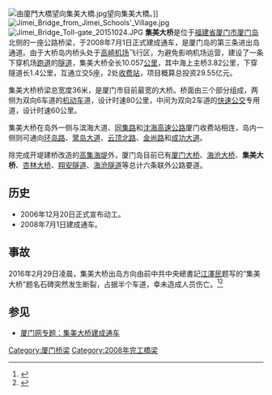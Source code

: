[[File:由廈門大橋望向集美大橋.jpg|thumb]]望向集美大橋。]]
[[File:Jimei_Bridge_from_Jimei_Schools'_Village.jpg|thumb]]
[[File:Jimei_Bridge_Toll-gate_20151024.JPG|thumb]]
'''集美大桥'''是位于[[福建省|福建省]][[厦门市|厦门市]][[厦门岛|厦门岛]]北侧的一座公路桥梁，于2008年7月1日正式建成通车，是厦门岛的第三条进出岛通道。由于大桥岛内桥头处于[[厦门高崎国际机场|高崎机场]]飞行区，为避免影响机场运营，建设了一条下穿机场[[跑道|跑道]]的[[隧道|隧道]]，集美大桥全长10.057[[公里|公里]]，其中海上主桥3.82公里，下穿隧道长1.4公里，互通立交5座，2处[[收费站|收费站]]，项目概算总投资29.55亿元。

集美大桥桥梁总宽度36米，是厦门市目前最宽的大桥。桥面由三个部分组成，两侧为双向6车道的[[机动车|机动车]]道，设计时速80公里，中间为双向2车道的[[廈門快速公交系統|快速公交]]专用道，设计时速60公里。

集美大桥在岛外一侧与滨海大道、[[同集路|同集路]]和[[沈海高速公路|沈海高速公路]]厦门收费站相连，岛内一侧则可通向[[环岛路|环岛路]]、[[鹭岛大道|鹭岛大道]]、[[云顶北路|云顶北路]]、[[金尚路|金尚路]]和[[成功大道|成功大道]]。

除完成开堤建桥改造的[[高集海堤|高集海堤]]外，厦门岛目前已有[[厦门大桥|厦门大桥]]、[[海沧大桥|海沧大桥]]、'''集美大桥'''、[[杏林大桥|杏林大桥]]、[[翔安隧道|翔安隧道]]、[[海沧隧道|海沧隧道]]等总计六条联外公路要道。

== 历史 ==
*2006年12月20日正式宣布动工。
*2008年7月1日建成通车。

== 事故 ==
2016年2月29日凌晨，集美大桥出岛方向由前中共中央總書記[[江澤民|江澤民]]题写的“集美大桥”题名石碑突然发生断裂，占据半个车道，幸未造成人员伤亡。<ref>{{cite web|url=http://news.sina.com.cn/c/nd/2016-02-29/doc-ifxpvysx1750449.shtml|title=厦门“集美大桥”题名石碑高空断裂砸地(图)|author=新浪网|accessdate=2016年2月29日|deadurl=yes|archiveurl=https://web.archive.org/web/20160301100044/http://news.sina.com.cn/c/nd/2016-02-29/doc-ifxpvysx1750449.shtml|archivedate=2016年3月1日}}</ref><ref>{{cite web|url=http://hk.apple.nextmedia.com/international/art/20160301/19511164|title=江澤民題字大橋石碑離奇斷裂|author=蘋果日報|accessdate=2016年3月1日|archive-date=2016年6月11日|archive-url=https://web.archive.org/web/20160611005421/http://hk.apple.nextmedia.com/international/art/20160301/19511164|dead-url=no}}</ref>

== 参见 ==
{{reflist|2}}

* [http://www.xmnn.cn/zt/jmdqtc/ 厦门网专题：集美大桥建成通车] {{Wayback|url=http://www.xmnn.cn/zt/jmdqtc/ |date=20121123213345 }}

{{厦门}}

{{transport-stub}}

[[Category:厦门桥梁|Category:厦门桥梁]]
[[Category:2008年完工橋梁|Category:2008年完工橋梁]]